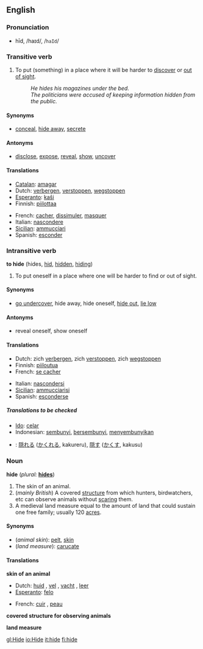 ==English==

===Pronunciation===
*hīd, /haɪd/, /<tt>haId</tt>/

===Transitive verb===
{{en-infl-irreg|hide|hides|hiding|hidden|hid}}

#To put (something) in a place where it will be harder to [[discover]] or [[out of sight]].
#:''He hides his magazines under the bed.''
#:''The politicians were accused of keeping information hidden from the public.''

====Synonyms====
*[[conceal]], [[hide away]], [[secrete]]

====Antonyms====
*[[disclose]], [[expose]], [[reveal]], [[show]], [[uncover]]

====Translations====
{{top}}
*[[w:Catalan language|Catalan]]: [[amagar]]
*Dutch: [[verbergen]], [[verstoppen]], [[wegstoppen]]
*[[w:Esperanto|Esperanto]]: [[kaŝi]]
*Finnish: [[piilottaa]]
{{mid}}
*French: [[cacher]], [[dissimuler]], [[masquer]]
*Italian: [[nascondere]]
*[[Sicilian]]: [[ammucciari]]
*Spanish: [[esconder]]
{{bottom}}

===Intransitive verb===
'''to hide''' (hides, [[hid]], [[hidden]], [[hiding]])

#To put oneself in a place where one will be harder to find or out of sight.

====Synonyms====
*[[go undercover]], hide away, hide oneself, [[hide out]], [[lie low]]

====Antonyms====
*reveal oneself, show oneself

====Translations====
{{top}}
*Dutch: zich [[verbergen]], zich [[verstoppen]], zich [[wegstoppen]]
*Finnish: [[piiloutua]]
*French: [[se cacher]]
{{mid}}
*Italian: [[nascondersi]]
*[[Sicilian]]: [[ammucciarisi]]
*Spanish: [[esconderse]]
{{bottom}}

=====Translations to be checked=====
<!--Remove this section once all of the translations below have been moved into the tables above.-->
{{checktrans}}

*[[w:Ido|Ido]]: [[celar]]
*Indonesian: [[sembunyi]], [[sembunyi|bersembunyi]], [[sembunyi|menyembunyikan]]
*{{jp}}: [[隠れる]] ([[かくれる]], kakureru), [[隠す]] ([[かくす]], kakusu)

===Noun===
'''hide''' (''plural:'' '''[[hides]]''')

# The skin of an animal.
# (''mainly British'') A covered [[structure]] from which hunters, birdwatchers, etc can observe animals without [[scare|scaring]] them.
# A medieval land measure equal to the amount of land that could sustain one free family; usually 120 [[acre]]s.

====Synonyms====
*(''animal skin''): [[pelt]], [[skin]]
*(''land measure''): [[carucate]]

====Translations====

'''skin of an animal'''
{{top}}
*Dutch: [[huid]] {{f}}, [[vel]] {{n}}, [[vacht]] {{f}}, [[leer]] {{n}}
*[[Esperanto]]: [[felo]]
{{mid}}
*French: [[cuir]] {{m}}, [[peau]] {{f}}
{{bottom}}

'''covered structure for observing animals'''
{{top}}
{{mid}}
{{bottom}}

'''land measure'''
{{top}}
{{mid}}
{{bottom}}

[[gl:Hide]]
[[io:Hide]]
[[it:hide]]
[[fi:hide]]